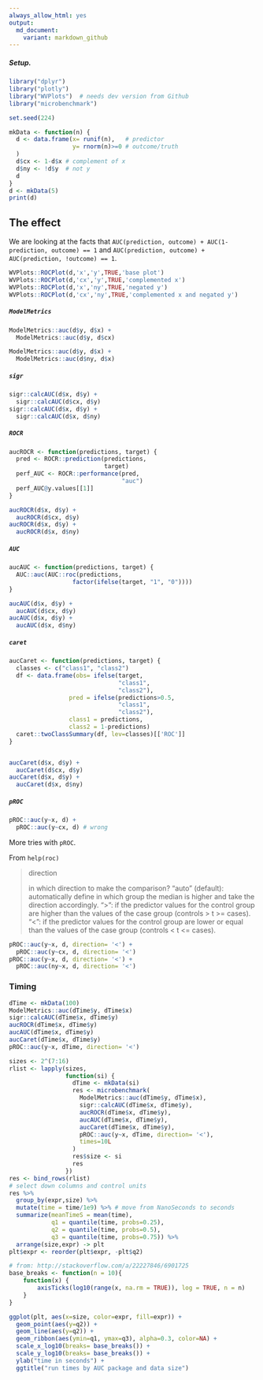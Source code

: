```yaml
---
always_allow_html: yes
output:
  md_document:
    variant: markdown_github
---
```


##### Setup.

```r
library("dplyr")
library("plotly")
library("WVPlots")  # needs dev version from Github
library("microbenchmark")

set.seed(224)

mkData <- function(n) {
  d <- data.frame(x= runif(n),   # predictor
                  y= rnorm(n)>=0 # outcome/truth
  )
  d$cx <- 1-d$x # complement of x
  d$ny <- !d$y  # not y
  d
}
d <- mkData(5)
print(d)
```


## The effect

We are looking at the facts that 
`AUC(prediction, outcome) + AUC(1-prediction, outcome) == 1`
and 
`AUC(prediction, outcome) + AUC(prediction, !outcome) == 1`.


```r
WVPlots::ROCPlot(d,'x','y',TRUE,'base plot')
WVPlots::ROCPlot(d,'cx','y',TRUE,'complemented x')
WVPlots::ROCPlot(d,'x','ny',TRUE,'negated y')
WVPlots::ROCPlot(d,'cx','ny',TRUE,'complemented x and negated y')
```


##### `ModelMetrics`


```r
ModelMetrics::auc(d$y, d$x) +
  ModelMetrics::auc(d$y, d$cx)

ModelMetrics::auc(d$y, d$x) +
  ModelMetrics::auc(d$ny, d$x)
```


##### `sigr`

```r

sigr::calcAUC(d$x, d$y) + 
  sigr::calcAUC(d$cx, d$y)
sigr::calcAUC(d$x, d$y) +
  sigr::calcAUC(d$x, d$ny)
```

##### `ROCR`

```r
aucROCR <- function(predictions, target) {
  pred <- ROCR::prediction(predictions,
                           target)
  perf_AUC <- ROCR::performance(pred,
                                "auc")
  perf_AUC@y.values[[1]]
}

aucROCR(d$x, d$y) + 
  aucROCR(d$cx, d$y)
aucROCR(d$x, d$y) + 
  aucROCR(d$x, d$ny)
```

##### `AUC`

```r
aucAUC <- function(predictions, target) {
  AUC::auc(AUC::roc(predictions, 
                  factor(ifelse(target, "1", "0"))))
}

aucAUC(d$x, d$y) +
  aucAUC(d$cx, d$y)
aucAUC(d$x, d$y) +
  aucAUC(d$x, d$ny)
```

##### `caret`

```r
aucCaret <- function(predictions, target) {
  classes <- c("class1", "class2")
  df <- data.frame(obs= ifelse(target, 
                               "class1", 
                               "class2"),
                 pred = ifelse(predictions>0.5, 
                               "class1", 
                               "class2"),
                 class1 = predictions,
                 class2 = 1-predictions)
  caret::twoClassSummary(df, lev=classes)[['ROC']]
}


aucCaret(d$x, d$y) + 
  aucCaret(d$cx, d$y)
aucCaret(d$x, d$y) + 
  aucCaret(d$x, d$ny)
```


##### `pROC`

```r
pROC::auc(y~x, d) + 
  pROC::auc(y~cx, d) # wrong
```

More tries with `pROC`.

From `help(roc)` 

> direction	
>
> in which direction to make the comparison? "auto" (default): automatically define in which group the median is higher and take the direction accordingly. ">": if the predictor values for the control group are higher than the values of the case group (controls > t >= cases). "<": if the predictor values for the control group are lower or equal than the values of the case group (controls < t <= cases).

```r
pROC::auc(y~x, d, direction= '<') + 
  pROC::auc(y~cx, d, direction= '<')
pROC::auc(y~x, d, direction= '<') +
  pROC::auc(ny~x, d, direction= '<')
```


### Timing

```r


dTime <- mkData(100)
ModelMetrics::auc(dTime$y, dTime$x)
sigr::calcAUC(dTime$x, dTime$y)
aucROCR(dTime$x, dTime$y)
aucAUC(dTime$x, dTime$y)
aucCaret(dTime$x, dTime$y)
pROC::auc(y~x, dTime, direction= '<')

sizes <- 2^(7:16)
rlist <- lapply(sizes,
                function(si) {
                  dTime <- mkData(si)
                  res <- microbenchmark(
                    ModelMetrics::auc(dTime$y, dTime$x),
                    sigr::calcAUC(dTime$x, dTime$y),
                    aucROCR(dTime$x, dTime$y),
                    aucAUC(dTime$x, dTime$y),
                    aucCaret(dTime$x, dTime$y),
                    pROC::auc(y~x, dTime, direction= '<'),
                    times=10L
                  )
                  res$size <- si
                  res
                })
res <- bind_rows(rlist)
# select down columns and control units
res %>% 
  group_by(expr,size) %>%
  mutate(time = time/1e9) %>% # move from NanoSeconds to seconds
  summarize(meanTimeS = mean(time), 
            q1 = quantile(time, probs=0.25),
            q2 = quantile(time, probs=0.5),
            q3 = quantile(time, probs=0.75)) %>%
  arrange(size,expr) -> plt
plt$expr <- reorder(plt$expr, -plt$q2)

# from: http://stackoverflow.com/a/22227846/6901725
base_breaks <- function(n = 10){
    function(x) {
        axisTicks(log10(range(x, na.rm = TRUE)), log = TRUE, n = n)
    }
}

ggplot(plt, aes(x=size, color=expr, fill=expr)) +
  geom_point(aes(y=q2)) +
  geom_line(aes(y=q2)) +
  geom_ribbon(aes(ymin=q1, ymax=q3), alpha=0.3, color=NA) +
  scale_x_log10(breaks= base_breaks()) + 
  scale_y_log10(breaks= base_breaks()) +
  ylab("time in seconds") +
  ggtitle("run times by AUC package and data size")
```



